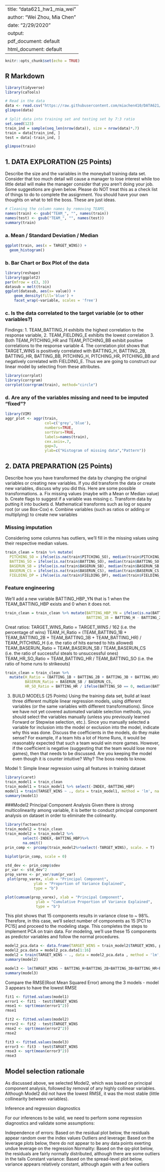   
---
title: "data621_hw1_mia_wei"
author: "Wei Zhou, Mia Chen"
date: "2/29/2020"
output:
  pdf_document: default
  html_document: default
---

```r
knitr::opts_chunk$set(echo = TRUE)
```

## R Markdown

```r
library(tidyverse)
library(caTools)
```

```r
# Read in the data
data <- read.csv("https://raw.githubusercontent.com/miachen410/DATA621/master/moneyball-training-data.csv")
glimpse(data)
```

```r
# Split data into training set and testing set by 7:3 ratio
set.seed(123)
train_ind = sample(seq_len(nrow(data)), size = nrow(data)*.7)
train = data[train_ind, ]
test = data[-train_ind, ]
```

```r
glimpse(train)
```


## 1. DATA EXPLORATION (25 Points)
Describe the size and the variables in the moneyball training data set. Consider that too much detail will cause a manager to lose interest while too little detail will make the manager consider that you aren’t doing your job. Some suggestions are given below. Please do NOT treat this as a check list of things to do to complete the assignment. You should have your own thoughts on what to tell the boss. These are just ideas.

```r
# Cleaning the column names by removing TEAMS_
names(train) <- gsub("TEAM_", "", names(train))
names(test) <- gsub("TEAM_", "", names(test))
summary(train)
```

### a. Mean / Standard Deviation / Median
```r
ggplot(train, aes(x = TARGET_WINS)) +
  geom_histogram()
```

### b. Bar Chart or Box Plot of the data
```r
library(reshape)
library(ggplot2)
par(mfrow = c(3, 3))
datasub = melt(train)
ggplot(datasub, aes(x= value)) + 
    geom_density(fill='blue') + 
    facet_wrap(~variable, scales = 'free') 
```

### c. Is the data correlated to the target variable (or to other variables?)
Findings: 
1. TEAM_BATTING_H exhibits the highest correlation to the response variable,
2. TEAM_FIELDING_E exhibits the lowest correlation
3. Both TEAM_PITCHING_HR and TEAM_PITCHING_BB exhibit positive correlations to the response variable 
4. The correlation plot shows that TARGET_WINS is positively correlated with BATTING_H, BATTING_2B, BATTING_HR, BATTING_BB, PITCHING_H, PITCHING_HR, PITCHING_BB and negatively correlated with FIELDING_E. Thus we are going to construct our linear model by selecting from these attributes.

```r
library(corrplot)
library(corrgram)
corrplot(corrgram(train), method="circle")
```

### d. Are any of the variables missing and need to be imputed “fixed”?

```r
library(VIM)
aggr_plot <- aggr(train, 
                  col=c('grey','blue'), 
                  numbers=TRUE, 
                  sortVars=TRUE, 
                  labels=names(train), 
                  cex.axis=.7,
                  gap=3, 
                  ylab=c("Histogram of missing data","Pattern"))
```

## 2. DATA PREPARATION (25 Points)
Describe how you have transformed the data by changing the original variables or creating new variables. If you did transform the data or create new variables, discuss why you did this. Here are some possible transformations.
a. Fix missing values (maybe with a Mean or Median value)
b. Create flags to suggest if a variable was missing
c. Transform data by putting it into buckets
d. Mathematical transforms such as log or square root (or use Box-Cox)
e. Combine variables (such as ratios or adding or multiplying) to create new variables

### Missing imputation 
Considering some columns has outliers, we’ll fill in the missing values using their respective median values.
```r
train_clean = train %>% mutate(
  PITCHING_SO = ifelse(is.na(train$PITCHING_SO), median(train$PITCHING_SO, na.rm = TRUE),train$PITCHING_SO),
  BATTING_SO = ifelse(is.na(train$BATTING_SO), median(train$BATTING_SO, na.rm = TRUE), train$BATTING_SO),
  BASERUN_SB = ifelse(is.na(train$BASERUN_SB), median(train$BASERUN_SB, na.rm = TRUE), train$BASERUN_SB),
  BASERUN_CS = ifelse(is.na(train$BASERUN_CS), median(train$BASERUN_CS, na.rm = TRUE), train$BASERUN_CS),
  FIELDING_DP = ifelse(is.na(train$FIELDING_DP), median(train$FIELDING_DP, na.rm = TRUE), train$FIELDING_DP))
```


### Feature engineering
We’ll add a new variable BATTING_HBP_YN that is 1 when the TEAM_BATTING_HBP exists and 0 when it does not.
```r
train_clean = train_clean %>% mutate(BATTING_HBP_YN = ifelse(is.na(BATTING_HBP), 0, 1),
                                     BATTING_1B = BATTING_H - BATTING_2B - BATTING_3B - BATTING_HR)
```

Creat ratios: 
TARGET_WINS_Ratio = TARGET_WINS / 162 (i.e. the percentage of wins)
TEAM_H_Ratio = (TEAM_BATTING_1B + TEAM_BATTING_2B + TEAM_BATTING_3B + TEAM_BATTING_HR) / TEAM_PITCHING_H (i.e. the ratio of hits earned to hits allowed)
TEAM_BASERUN_Ratio = TEAM_BASERUN_SB / TEAM_BASERUN_CS (i.e. the ratio of successful steals to unsuccessful ones)
TEAM_HR_SO_Ratio = TEAM_BATTING_HR / TEAM_BATTING_SO (i.e. the ratio of home runs to strikeouts)
```r
train_clean = train_clean %>%
  mutate(H_Ratio = (BATTING_1B + BATTING_2B + BATTING_3B + BATTING_HR) / PITCHING_H,
         BASERUN_Ratio = BASERUN_SB / BASERUN_CS,
         HR_SO_Ratio = BATTING_HR / ifelse(BATTING_SO == 0, median(BATTING_SO), BATTING_SO))
```


3. BUILD MODELS (25 Points)
Using the training data set, build at least three different multiple linear regression models, using different variables (or the same variables with different transformations). Since we have not yet covered automated variable selection methods, you should select the variables manually (unless you previously learned Forward or Stepwise selection, etc.). Since you manually selected a variable for inclusion into the model or exclusion into the model, indicate why this was done.
Discuss the coefficients in the models, do they make sense? For example, if a team hits a lot of Home Runs, it would be reasonably expected that such a team would win more games. However, if the coefficient is negative (suggesting that the team would lose more games), then that needs to be discussed. Are you keeping the model even though it is counter intuitive? Why? The boss needs to know.

Model 1: Simple linear regression using all features in training dataset
```r
library(caret)
train_model1 = train_clean
train_model1 = train_model1 %>% select(-INDEX,-BATTING_HBP)
model1 = train(TARGET_WINS ~ ., data = train_model1, method = 'lm', na.action=na.exclude)
summary(model1)
```

###Model2 Principal Component Analysis 
Given there is strong multicolinearity among variable, it is better to conduct principal component analysis on dataset in order to eliminate the colinearity. 

```r
library(factoextra)
train_model2 = train_clean
train_model2 = train_model2 %>% 
        select(-INDEX,-BATTING_HBP)%>%
        na.omit()
prin_comp <- prcomp(train_model2%>%select(-TARGET_WINS), scale. = T)
```

```r
biplot(prin_comp, scale = 0)
```

```r
std_dev <- prin_comp$sdev
pr_var <- std_dev^2
prop_varex <- pr_var/sum(pr_var)
 plot(prop_varex, xlab = "Principal Component",
             ylab = "Proportion of Variance Explained",
             type = "b")
```

```r
plot(cumsum(prop_varex), xlab = "Principal Component",
              ylab = "Cumulative Proportion of Variance Explained",
              type = "b")
```
This plot shows that 15 components results in variance close to ~ 98%. Therefore, in this case, we’ll select number of components as 15 [PC1 to PC15] and proceed to the modeling stage. This completes the steps to implement PCA on train data. For modeling, we’ll use these 15 components as predictor variables and follow the normal procedures.

```r
model2_pca.data <- data.frame(TARGET_WINS = train_model2$TARGET_WINS, prin_comp$x)
model2_pca.data = model2_pca.data[1:16]
model2 = train(TARGET_WINS ~ ., data = model2_pca.data , method = 'lm', na.action=na.exclude)
summary(model2)
```


```r
model3 <- lm(TARGET_WINS ~ BATTING_H+BATTING_2B+BATTING_3B+BATTING_HR+BATTING_BB+BATTING_HBP-BATTING_SO+BASERUN_SB-BASERUN_CS-FIELDING_E+FIELDING_DP-PITCHING_BB-PITCHING_H-PITCHING_HR+PITCHING_SO, data = train_clean)
summary(model3)
```


Compare the RMSE(Root Mean Squared Error) among the 3 models - model 3 appears to have the lowest RMSE
```r
fit1 <- fitted.values(model1)
error1 <- fit1 - test$TARGET_WINS
rmse1 <- sqrt(mean(error1^2))
rmse1
```



```r
fit2 <- fitted.values(model2)
error2 <- fit2 - test$TARGET_WINS
rmse2 <- sqrt(mean(error2^2))
rmse2
```

```r
fit3 <- fitted.values(model3)
error3 <- fit3 - test$TARGET_WINS
rmse3 <- sqrt(mean(error3^2))
rmse3
```

## Model selection rationale

As discussed above, we selected Model2, which was based on principal component analysis, followed by removal of any highly collinear variables. Although Model2 did not have the lowest RMSE, it was the most stable (little collinearity between variables).

Inference and regression diagnostics

For our inferences to be valid, we need to perform some regression diagnostics and validate some assumptions:

Independence of errors: Based on the residual plot below, the residuals appear random over the index values
Outliers and leverage: Based on the leverage plots below, there do not appear to be any data points exerting undue leverage on the regression
Normality: Based on the qq-plot below, the residuals are fairly normally distributed, although there are some outliers in the tails
Constant variance: Based on the spread-level plot below, variance appears relatively constant, although again with a few outliers